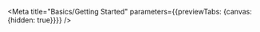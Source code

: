 
<Redirect />

<Meta title="Basics/Getting Started" parameters={{previewTabs: {canvas: {hidden: true}}}} />

<Title />

In order to get started using the toolkit, there are some quick and easy
installation steps you will need to go through.

## Installation

You can install the toolkit from npm using your preferred package manager:

```bash
# Yarn
yarn add @pdftron/webviewer-react-toolkit

# npm
npm install @pdftron/webviewer-react-toolkit
```

## Style

In order for your components to be styled, you will need to import the toolkit's
CSS file. Also included are
[CSS Variables](https://developer.mozilla.org/en-US/docs/Web/CSS/Using_CSS_custom_properties)
to include in your project if you wish. If you use
[Sass](https://sass-lang.com/), you can also include the provided Sass
variables and mixins by including the files as shown below. For more information
on the Sass and CSS variables provided, check out
the <LinkTo title="Style/Colors">Style section</LinkTo>.

### CSS

```css
/* Most loaders will allow this: */
@import "@pdftron/webviewer-react-toolkit";

/* If that doesn't work: */
@import "~@pdftron/webviewer-react-toolkit/lib/style.css";
```

### Sass

> Note that since the mixins use the variables, you will need to import both if
> you are using mixins.

```scss
@import "~@pdftron/webviewer-react-toolkit/lib/_variables.scss";
@import "~@pdftron/webviewer-react-toolkit/lib/_mixins.scss";
```

## Peer Dependencies

Since the toolkit is a React component library, `react` and `react-dom` should
be installed. While any version above `v16.8.0` is supported (the release of
Hooks), it is encouraged that you use the most up-to-date version you can.

## Fonts (optional)

We have designed these components to look good with the
[Lato](https://fonts.google.com/specimen/Lato) font. It should work with any
font, but if you want to include Lato as the base font, you can do it like this:

```html
<style>
  @import url('https://fonts.googleapis.com/css?family=Lato:400,400i,700,700i&display=swap');
</style>
```

The toolkit only uses font-weights `400` and `700`, but you can install more if you
wish to use them in your code.

## Use It

You should now be able to import and use the toolkit in your project!

```jsx
import React from 'react';
import { Button } from '@pdftron/webviewer-react-toolkit';

export function Component({ message, onClick }) {
  return (
    <>
      <div>{message}</div>
      <Button buttonStyle="borderless" onClick={onClick}>
        Click here!
      </Button>
    </>
  );
}
```
